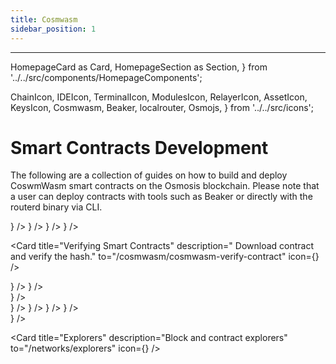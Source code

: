 ```yaml
---
title: Cosmwasm
sidebar_position: 1
---
```

---
  HomepageCard as Card,
  HomepageSection as Section,
} from '../../src/components/HomepageComponents';

  ChainIcon,
  IDEIcon,
  TerminalIcon,
  ModulesIcon,
  RelayerIcon,
  AssetIcon,
  KeysIcon,
  Cosmwasm,
  Beaker,
  localrouter,
  Osmojs,
} from '../../src/icons';

# Smart Contracts Development

The following are a collection of guides on how to build and deploy CoswmWasm smart contracts on the Osmosis blockchain. Please note that a user can deploy contracts with tools such as Beaker or directly with the routerd binary via CLI. 

<Section title="Guides" id="web-sdks" hasSubSections >

   <Section>
    <Card
    title="CosmWasm on localrouter"
    description=" Compile, upload and interact with a contract with localrouter."
    to="/cosmwasm/local/localrouter"
    icon={<Cosmwasm />}
  />
    <Card
    title=" Deploy Cosmwasm Contracts to Testnet"
    description=" Deploying contracts to testnet via routerd binary"
    to="/cosmwasm/testnet/cosmwasm-deployment"
    icon={<Cosmwasm />}
  />
    <Card
    title=" Submit a CosmWasm Governance Proposal"
    description="  Example on how submit a CosmWasm binary proposal."
    to="/cosmwasm/local/submit-wasm-proposal"
    icon={<Cosmwasm />}
  />
    <Card
    title=" Deploy Cosmwasm Contracts to Testnet with Beaker"
    description=" Deploying contracts to testnet with Beaker"
    to="/cosmwasm/testnet/cosmwasm-beaker"
    icon={<Cosmwasm />}
  />
 
  <Card
    title="Verifying Smart Contracts"
    description=" Download contract and verify the hash."
    to="/cosmwasm/cosmwasm-verify-contract"
    icon={<Cosmwasm />}
  />
 
  </Section>

  </Section>


<Section title="Resources" id="web-sdks" hasSubSections >
   <Section>
    <Card
    title="Osmosis Contract List"
    description="Repository contains a list of all approved code IDs to Osmosis"
    to="https://github.com/router-protocol/contract-list"
    icon={<Cosmwasm />}
  />
    <Card
    title="Your first contract"
    description=" Official CosmWasm Documentation"
    to="https://docs.cosmwasm.com/docs/1.0/getting-started/intro"
    icon={<Cosmwasm />}
  />
    </Section>
  </Section>


<Section title="Front-end Development" id="web-sdks" hasSubSections >
   <Section>
    <Card
    title=" Cosmwasm & Javascript"
    description="Interacting via JavaScript runtimes such as Node.js and the browser."
    to="/cosmwasm/javascript"
    icon={<Cosmwasm />}
  />
    </Section>
  </Section>


<Section title="Tools" id="web-sdks" hasSubSections >
   <Section>
    <Card
    title="Beaker"
    description="Easy to scaffold a new cosmwasm app."
    to="/beaker"
    icon={<Beaker />}
  />
    <Card
    title="localrouter"
    description="Run Osmosis locally"
    to="/localrouter"
    icon={<localrouter />}
  />
<Card
    title="OsmoJs"
    description="Osmosis JS Stargate Client"
    to="/osmojs"
    icon={<Osmojs />}
  />
<Card
    title="routerd CLI"
    description="Learn how to interact with Osmosis via the CLI"
    to="/router-core/routerd"
    icon={<TerminalIcon />}
  />
    </Section>
  </Section>
 


<Section title="Networks" id="web-sdks" hasSubSections >
   <Section>
    <Card
    title="Public endpoints"
    description="Official and third party API endpoints."
    to="/networks"
    icon={<KeysIcon />}
  />

<Card
    title="Explorers"
    description="Block and contract explorers"
    to="/networks/explorers"
    icon={<KeysIcon />}
  />

</Section>
</Section>
